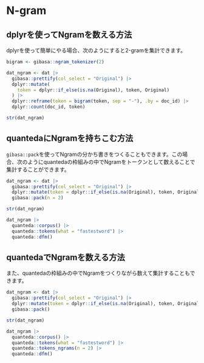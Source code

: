 # N-gram {#ngram}

## dplyrを使ってNgramを数える方法

dplyrを使って簡単にやる場合、次のようにすると2-gramを集計できます。

```r
bigram <- gibasa::ngram_tokenizer(2)

dat_ngram <- dat |>
  gibasa::prettify(col_select = "Original") |>
  dplyr::mutate(
    token = dplyr::if_else(is.na(Original), token, Original)
  ) |>
  dplyr::reframe(token = bigram(token, sep = "-"), .by = doc_id) |>
  dplyr::count(doc_id, token)

str(dat_ngram)
```

## quantedaにNgramを持ちこむ方法

`gibasa::pack`を使ってNgramの分かち書きをつくることもできます。この場合、次のようにquantedaの枠組みの中でNgramをトークンとして数えることで集計することができます。

```r
dat_ngram <- dat |>
  gibasa::prettify(col_select = "Original") |>
  dplyr::mutate(token = dplyr::if_else(is.na(Original), token, Original)) |>
  gibasa::pack(n = 2)

str(dat_ngram)

dat_ngram |>
  quanteda::corpus() |>
  quanteda::tokens(what = "fastestword") |>
  quanteda::dfm()
```

## quantedaでNgramを数える方法

また、quantedaの枠組みの中でNgramをつくりながら数えて集計することもできます。

```r
dat_ngram <- dat |>
  gibasa::prettify(col_select = "Original") |>
  dplyr::mutate(token = dplyr::if_else(is.na(Original), token, Original)) |>
  gibasa::pack()

str(dat_ngram)

dat_ngram |>
  quanteda::corpus() |>
  quanteda::tokens(what = "fastestword") |>
  quanteda::tokens_ngrams(n = 2) |>
  quanteda::dfm()
```
